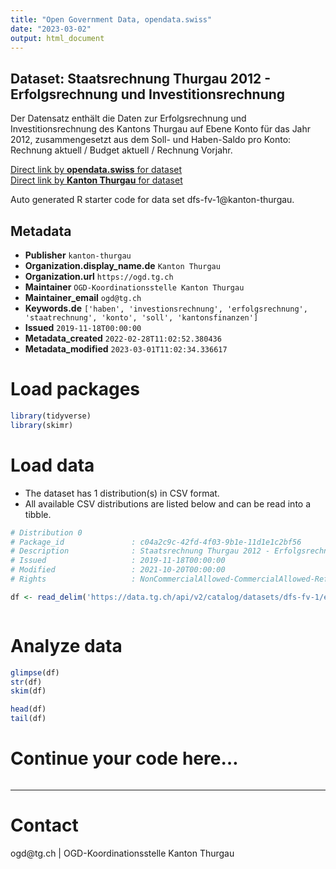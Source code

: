 ```yaml
---
title: "Open Government Data, opendata.swiss"
date: "2023-03-02"
output: html_document
---
```


## Dataset: Staatsrechnung Thurgau 2012 - Erfolgsrechnung und Investitionsrechnung

Der Datensatz enthält die Daten zur Erfolgsrechnung und Investitionsrechnung des Kantons Thurgau auf Ebene Konto für das Jahr 2012, zusammengesetzt aus dem Soll- und Haben-Saldo pro Konto: Rechnung aktuell / Budget aktuell / Rechnung Vorjahr. 

[Direct link by **opendata.swiss** for dataset](https://opendata.swiss/de/dataset/staatsrechnung-thurgau-2012-erfolgsrechnung-und-investitionsrechnung)<br>
[Direct link by **Kanton Thurgau** for dataset](https://data.tg.ch/explore/dataset/dfs-fv-1/)

Auto generated R starter code for data set dfs-fv-1@kanton-thurgau.

## Metadata

- **Publisher** `kanton-thurgau`
- **Organization.display_name.de** `Kanton Thurgau`
- **Organization.url** `https://ogd.tg.ch`
- **Maintainer** `OGD-Koordinationsstelle Kanton Thurgau`
- **Maintainer_email** `ogd@tg.ch`
- **Keywords.de** `['haben', 'investionsrechnung', 'erfolgsrechnung', 'staatrechnung', 'konto', 'soll', 'kantonsfinanzen']`
- **Issued** `2019-11-18T00:00:00`
- **Metadata_created** `2022-02-28T11:02:52.380436`
- **Metadata_modified** `2023-03-01T11:02:34.336617`


# Load packages

```r

library(tidyverse)
library(skimr)

```

# Load data

-   The dataset has 1 distribution(s) in CSV format.
-   All available CSV distributions are listed below and can be read into a tibble.

```r

# Distribution 0
# Package_id               : c04a2c9c-42fd-4f03-9b1e-11d1e1c2bf56
# Description              : Staatsrechnung Thurgau 2012 - Erfolgsrechnung und Investitionsrechnung (csv)
# Issued                   : 2019-11-18T00:00:00
# Modified                 : 2021-10-20T00:00:00
# Rights                   : NonCommercialAllowed-CommercialAllowed-ReferenceRequired

df <- read_delim('https://data.tg.ch/api/v2/catalog/datasets/dfs-fv-1/exports/csv')



```

# Analyze data

```r

glimpse(df)
str(df)
skim(df)

head(df)
tail(df)

```

# Continue your code here...

```r

```

------------------------------------------------------------------------

# Contact

ogd@tg.ch | OGD-Koordinationsstelle Kanton Thurgau

